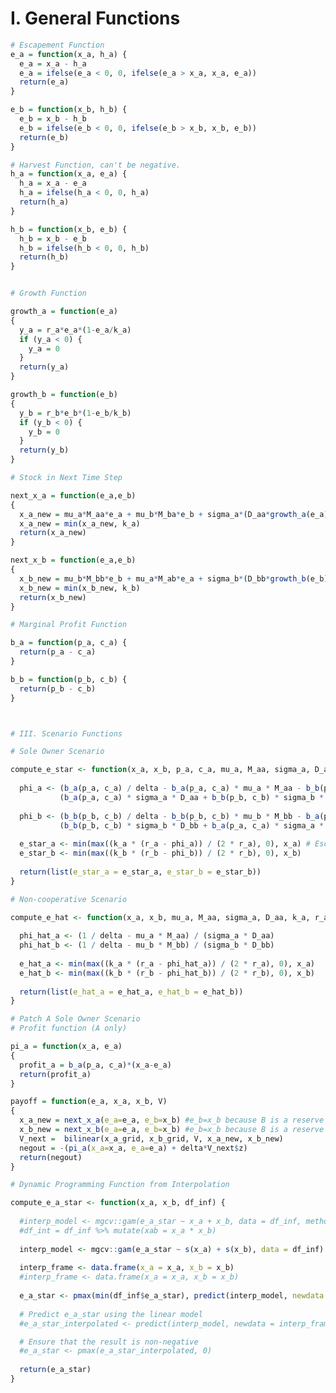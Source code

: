 
# I. General Functions

```r

# Escapement Function
e_a = function(x_a, h_a) {
  e_a = x_a - h_a
  e_a = ifelse(e_a < 0, 0, ifelse(e_a > x_a, x_a, e_a))
  return(e_a)
}

e_b = function(x_b, h_b) {
  e_b = x_b - h_b
  e_b = ifelse(e_b < 0, 0, ifelse(e_b > x_b, x_b, e_b))
  return(e_b)
}

# Harvest Function, can't be negative.
h_a = function(x_a, e_a) {
  h_a = x_a - e_a
  h_a = ifelse(h_a < 0, 0, h_a)
  return(h_a)
}

h_b = function(x_b, e_b) {
  h_b = x_b - e_b
  h_b = ifelse(h_b < 0, 0, h_b)
  return(h_b)
}


# Growth Function

growth_a = function(e_a)
{
  y_a = r_a*e_a*(1-e_a/k_a)
  if (y_a < 0) {
    y_a = 0
  }
  return(y_a)
}

growth_b = function(e_b)
{
  y_b = r_b*e_b*(1-e_b/k_b)
  if (y_b < 0) {
    y_b = 0
  }
  return(y_b)
}

# Stock in Next Time Step

next_x_a = function(e_a,e_b)
{
  x_a_new = mu_a*M_aa*e_a + mu_b*M_ba*e_b + sigma_a*(D_aa*growth_a(e_a) + D_ba*growth_b(e_b))
  x_a_new = min(x_a_new, k_a)
  return(x_a_new)
}

next_x_b = function(e_a,e_b)
{
  x_b_new = mu_b*M_bb*e_b + mu_a*M_ab*e_a + sigma_b*(D_bb*growth_b(e_b) + D_ab*growth_a(e_a))
  x_b_new = min(x_b_new, k_b)
  return(x_b_new)
}

# Marginal Profit Function

b_a = function(p_a, c_a) {
  return(p_a - c_a)
}

b_b = function(p_b, c_b) {
  return(p_b - c_b)
}



# III. Scenario Functions

# Sole Owner Scenario

compute_e_star <- function(x_a, x_b, p_a, c_a, mu_a, M_aa, sigma_a, D_aa, k_a, r_a, p_b, c_b, mu_b, M_ab, M_ba, sigma_b, D_ab, D_ba, delta) {
  
  phi_a <- (b_a(p_a, c_a) / delta - b_a(p_a, c_a) * mu_a * M_aa - b_b(p_b, c_b) * mu_a * M_ab) / 
           (b_a(p_a, c_a) * sigma_a * D_aa + b_b(p_b, c_b) * sigma_b * D_ab)
  
  phi_b <- (b_b(p_b, c_b) / delta - b_b(p_b, c_b) * mu_b * M_bb - b_a(p_a, c_a) * mu_b * M_ba) / 
           (b_b(p_b, c_b) * sigma_b * D_bb + b_a(p_a, c_a) * sigma_a * D_ba)
  
  e_star_a <- min(max((k_a * (r_a - phi_a)) / (2 * r_a), 0), x_a) # Escapement must be greater than zero and can't be greater than carrying capacity
  e_star_b <- min(max((k_b * (r_b - phi_b)) / (2 * r_b), 0), x_b)
  
  return(list(e_star_a = e_star_a, e_star_b = e_star_b))
}

# Non-cooperative Scenario

compute_e_hat <- function(x_a, x_b, mu_a, M_aa, sigma_a, D_aa, k_a, r_a, mu_b, M_bb, sigma_b, D_bb, k_b, r_b, delta) {
  
  phi_hat_a <- (1 / delta - mu_a * M_aa) / (sigma_a * D_aa)
  phi_hat_b <- (1 / delta - mu_b * M_bb) / (sigma_b * D_bb)
  
  e_hat_a <- min(max((k_a * (r_a - phi_hat_a)) / (2 * r_a), 0), x_a)
  e_hat_b <- min(max((k_b * (r_b - phi_hat_b)) / (2 * r_b), 0), x_b)
  
  return(list(e_hat_a = e_hat_a, e_hat_b = e_hat_b))
}

# Patch A Sole Owner Scenario
# Profit function (A only)

pi_a = function(x_a, e_a)
{
  profit_a = b_a(p_a, c_a)*(x_a-e_a)
  return(profit_a)
}

payoff = function(e_a, x_a, x_b, V)
{
  x_a_new = next_x_a(e_a=e_a, e_b=x_b) #e_b=x_b because B is a reserve
  x_b_new = next_x_b(e_a=e_a, e_b=x_b) #e_b=x_b because B is a reserve
  V_next =  bilinear(x_a_grid, x_b_grid, V, x_a_new, x_b_new)
  negout = -(pi_a(x_a=x_a, e_a=e_a) + delta*V_next$z) 
  return(negout)
}

# Dynamic Programming Function from Interpolation

compute_e_a_star <- function(x_a, x_b, df_inf) {
  
  #interp_model <- mgcv::gam(e_a_star ~ x_a + x_b, data = df_inf, method = "REML")
  #df_int = df_inf %>% mutate(xab = x_a * x_b) 
  
  interp_model <- mgcv::gam(e_a_star ~ s(x_a) + s(x_b), data = df_inf)
  
  interp_frame <- data.frame(x_a = x_a, x_b = x_b)
  #interp_frame <- data.frame(x_a = x_a, x_b = x_b)
  
  e_a_star <- pmax(min(df_inf$e_a_star), predict(interp_model, newdata = interp_frame)) # Keep as df_inf
  
  # Predict e_a_star using the linear model
  #e_a_star_interpolated <- predict(interp_model, newdata = interp_frame)

  # Ensure that the result is non-negative
  #e_a_star <- pmax(e_a_star_interpolated, 0)
  
  return(e_a_star)
}

```